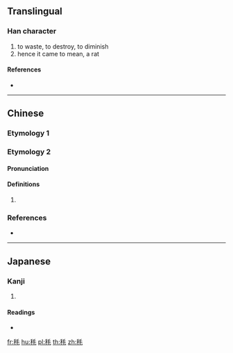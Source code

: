 {{character info/new}}
{{also|耗}}
==Translingual==

===Han character===
{{Han char|rn=115|rad=禾|as=04|sn=9|four=22914|canj=HDHQU|ids=⿰禾毛}}

# to waste, to destroy, to diminish
# hence it came to mean, a rat

====References====
* {{Han ref|kx=0850.160|dkj=24946|dj=1274.040|hdz=42594.050|uh=79CF|ud=31183|bh=CFFB|bd=53243}}

----

==Chinese==

===Etymology 1===
{{zh-see|耗|v}}

===Etymology 2===
{{zh-forms}}

====Pronunciation====
{{zh-pron
|m=hào
|c=hou3
|h=pfs=
|md=
|mn=
|w=
|mc=y
|oc=y
|cat=
}}

====Definitions====
{{zh-hanzi}}

# {{rfdef|lang=zh}}

===References===
* {{R:twedu|B03090}}

----

==Japanese==

===Kanji===
{{ja-kanji|grade=|rs=禾04}}

# {{defn|lang=ja|sort=禾04}}

====Readings====
* {{ja-readings|on=[[こう]] (kō), [[かい]] (kai), [[ぼう]] (bō), [[もう]] (mō)|kun=|nanori=}}

[[fr:秏]]
[[hu:秏]]
[[pl:秏]]
[[th:秏]]
[[zh:秏]]